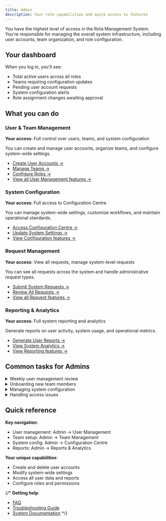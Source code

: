 ```yaml
---
title: Admin
description: Your role capabilities and quick access to features
---
```



You have the highest level of access in the Rota Management System. You're responsible for managing the overall system infrastructure, including user accounts, team organization, and role configuration.

## Your dashboard

When you log in, you'll see:
- Total active users across all roles
- Teams requiring configuration updates
- Pending user account requests
- System configuration alerts
- Role assignment changes awaiting approval

## What you can do

### User & Team Management
**Your access**: Full control over users, teams, and system configuration

You can create and manage user accounts, organize teams, and configure system-wide settings.

- [Create User Accounts →](../../how-to-guides/create-user-accounts)
- [Manage Teams →](../../how-to-guides/manage-teams)
- [Configure Roles →](../../how-to-guides/configure-roles)
- [View all User Management features →](../../features/user-team-management)

### System Configuration
**Your access**: Full access to Configuration Centre

You can manage system-wide settings, customize workflows, and maintain operational standards.

- [Access Configuration Centre →](../../how-to-guides/access-config-centre)
- [Update System Settings →](../../how-to-guides/update-system-settings)
- [View Configuration features →](../../features/system-configuration)

### Request Management
**Your access**: View all requests, manage system-level requests

You can see all requests across the system and handle administrative request types.

- [Submit System Requests →](../../how-to-guides/submit-request)
- [Review All Requests →](../../how-to-guides/review-requests)
- [View all Request features →](../../features/request-management)

### Reporting & Analytics
**Your access**: Full system reporting and analytics

Generate reports on user activity, system usage, and operational metrics.

- [Generate User Reports →](../../how-to-guides/generate-reports)
- [View System Analytics →](../../how-to-guides/view-analytics)
- [View Reporting features →](../../features/reporting)

## Common tasks for Admins

<details>
<summary>Weekly user management review</summary>

1. Check dashboard for pending user requests
2. Review team structure for completeness
3. Verify role assignments are current
4. Process any user access changes
5. Update Configuration Centre as needed

</details>

<details>
<summary>Onboarding new team members</summary>

1. Create user account with appropriate role
2. Assign to relevant teams
3. Configure access permissions
4. Verify login credentials work
5. Provide orientation materials

</details>

<details>
<summary>Managing system configuration</summary>

1. Go to Configuration Centre
2. Review current settings and policies
3. Make necessary updates
4. Test changes in staging environment
5. Document configuration changes

</details>

<details>
<summary>Handling access issues</summary>

1. Identify the user and their required access
2. Check current role and team assignments
3. Update permissions as needed
4. Verify changes resolve the issue
5. Document resolution for future reference

</details>

## Quick reference

**Key navigation**:
- User management: Admin → User Management
- Team setup: Admin → Team Management
- System config: Admin → Configuration Centre
- Reports: Admin → Reports & Analytics

**Your unique capabilities**:
- Create and delete user accounts
- Modify system-wide settings
- Access all user data and reports
- Configure roles and permissions

{/* **Getting help**:
- [FAQ](../../reference/faq)
- [Troubleshooting Guide](../../reference/troubleshooting)
- [System Documentation](../../reference/system-docs) */}